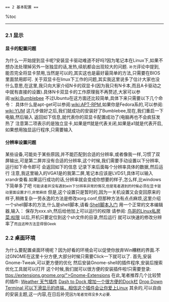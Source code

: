  == 2 基本配置 ==
%toc
----
=== 2.1 显示 ===

==== 显卡的配置问题====
为什么一开始提到显卡呢?安装显卡驱动难道不好吗?因为笔记本在Linux下,如果不想办法处理掉另外一张独显的话,发热,续航都会出现较大的问题.
<small>补充</small>评论中提到,能否完全将显卡禁用,当然是可以的,其实这也是最好最简单的方法,只需要在BIOS里面禁用即可.
关于双显卡在linux下工作的问题,其实我这里说多了估计大家也没什么意思,在这里,我只向大家介绍N卡的双显卡(因为我只有N卡本,而且A卡驱动之中就有直接的设置).具体N卡双显卡的工作原理我不再赘述,大家可以参阅:[[http://zh.opensuse.org/SDB:Bumblebee" |wiki:Bumblebee]]
不过Ubuntu在这方面还比较简单,具体下来只需要以下几个命令：
{{{ class="prettyprint"
$ sudo add-apt-repository ppa:bumblebee/stable
$ sudo apt-get update
$ sudo apt-get install bumblebee virtualgl linuxheaders-generic
}}}
具体什么是apt-get可以参阅:[[http://zh.wikipedia.org/wiki/%E9%AB%98%E7%B4%9A%E5%8C%85%E8%A3%9D%E5%B7%A5%E5%85%B7"|wiki:APT-RPM]],如果你是Fedora系的,可以参阅:[[http://zh.wikipedia.org/wiki/Yum"| wiki:YUM]]
这几步做好之后,我们就成功的安装好了Bumblebee,现在,我们重启一下电脑,然后输入
{{{ class="prettyprint">
$ lspci |grep VGA
}}}
返回如下信息,就代表你的双显卡配置成功了(电脑再也不会疯狂发热了
{{{ class="prettyprint"
00:02.0 VGA compatible controller: Intel Corporation 3rd Gen Core processor Graphics Controller (rev 09)
01:00.0 VGA compatible controller: NVIDIA Corporation GK107M [GeForce GT 650M] (rev ff)"
}}}
注意第二项表示的是独立显卡,如果是ff就是代表关闭,如果是a1就是代表开启,如果想用独显运行程序,只需要输入
{{{ class="prettyprint"
$ optirun XXX
}}}

==== 分辨率设置问题 ====
某些设备,可能处于某些原因,并不能匹配到合适的分辨率,或者像我一样,习惯了双屏输出,可是第二屏并没有合适的分辨率,这个时候,我们需要手动设置以下分辨率,运行如下命令即可
{{{ class="prettyprint" 
$ cvt 1440 9000
}}}
会返回如下的信息
{{{ class="prettyprint" 
# 1440x900 59.89 Hz (CVT 1.30MA) hsync: 55.93 kHz; pclk: 106.50 MHz
Modeline "1440x900_60.00"  106.50  1440 1528 1672 1904  900 903 909 934 -hsync +vsync
}}}
记录下来后面每个分辨率具体的数据,然后运行
{{{ class="prettyprint" 
$ xrandr --newmode "1440x900_60.00"  106.50  1440 1528 1672 1904  900 903 909 934 -hsync +vsync
$ xrandr --addmode VGA1 1440x900_60.00
$ xrandr --output VGA1 --mode 1440x900_60.00
}}}
注意,我这里输入的VGA1是的我第二屏,笔记本应该是LVDS1,具体可以输入xrandr查看.如果运行成功的话,分辨率就会变成你想要的样子,怎么样,比windows下简单多了吧 <small>可能读者并没有遇到win下分辨率异常的情况,但是笔者遇到的时候必须在显卡驱动里面设置才行,非常麻烦</small>
但是,这个设置只是暂时的,因为一关机设置又会变回原来的样子,稍微复杂一劳永逸的方法是修改xorg.conf,但那种方法有点点麻烦,这里介绍一个shell脚本的方法,什么是shell脚本,请看:[[http://www.92csz.com/study/linux/14.htm"|Shell脚本入门]]
用一个正常的文本编辑器,输入：
{{{ class="prettyprint" 
#! /bin/bash
xrandr --newmode "1440x900_60.00"  106.50  1440 1528 1672 1904  900 903 909 934 -hsync +vsync
xrandr --addmode VGA1 1440x900_60.00
xrandr --output VGA1 --mode 1440x900_60.00
}}}
保存为xxx.sh,然后给他加上可以运行的权限 请参阅: [[http://linux.vbird.org/linux_basic/0210filepermission.php"|鸟哥的Linux私房菜:权限]]
{{{ class="prettyprint" 
$ chmod +x xxx.sh
}}}
以后,开机只要定位到这个sh文件的目录,然后运行
{{{ class="prettyprint" 
$ ./xxx.sh
}}}
就可以快速的修改分辨率了<small>而且这种方法显得很Geek</small>

=== 2.2 桌面环境 ===

为什么要配置桌面环境呢？因为好看的环境会可以促使你放弃Win糟糕的界面.不过GNOME在这里十分方便,大部分时候只需要Click一下就可以了.
首先,安装Gnome-Tweak,可以更方便的优化
{{{ class="prettyprint" 
$ sudo apt-get install gnome-shell gnome-tweak-tool
}}}
然后安装Gnome-shell的插件程序,安装后搜索优化工具就可以打开
{{{ class="prettyprint" 
$ sudo add-apt-repository ppa:satyajit-happy/themes
$ sudo apt-get update
$ sudo apt-get install gnome-shell-extensions
}}}
这个时候,我们就可以很方便的安装插件啦!只需要登录: [[ttps://extensions.gnome.org/">Gnome-Extensions]]
在此,笔者推荐几个比较赞的插件:
[[ttps://extensions.gnome.org/extension/613/weather/"|Weather 天气插件]]
[[ttps://extensions.gnome.org/extension/307/dash-to-dock/"| Dash to Dock 增加一个很方便的Dock栏]]
[[ttps://extensions.gnome.org/extension/442/drop-down-terminal/"|Drop Down Terminal 可以下滑显示的终端，相信这个插件会让你爱上Linux]]
其余的,可以自由的安装主题,这一内容,在日后补完<small>因为笔者觉得没多大必要</small>.
